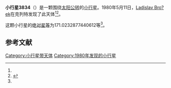 {{Infobox planet
| bgcolour = #FFFFC0
| name = 3834 Zappafrank
| symbol = 
| image = 
| caption = 
| discovery = yes
| discovery_ref = 
| discoverer = [[Ladislav_Bro?ek|Ladislav Bro?ek]]
| discovery_site = [[克列特|克列特]] 
| discovered = 1980年5月11日
| designations = yes
| mp_name = 
| named_after = 
| alt_names = 1980 JE/ 1984 GJ / 1984 HD
| mp_category = [[主带小行星|主带小行星]]
| orbit_ref = <ref name="a">[http://ssd.jpl.nasa.gov/sbdb.cgi?sstr=3834 3834 Zappafrank] {{Wayback|url=http://ssd.jpl.nasa.gov/sbdb.cgi?sstr=3834 |date=20200917203616 }}，小行星數據庫瀏覽器（JPL Small-Body Database Browser）－[[美国国家航空航天局|美国国家航空航天局]]喷气推进实验室</ref>
| epoch = 2456400.5 (2013年4月18日更新)
| aphelion = {{convert|3.045698651209156|AU|km|3|lk=out}}
| perihelion = {{convert|2.057936089577701|AU|km|3}}
| semimajor = {{convert|2.551817370393429|AU|km|3}}
| eccentricity = 0.193540998
| period = 1488.924962 [[日|日]]<br />4.08[[儒略年|儒略年]]
| avg_speed = 
| inclination = 14.06577102284079
| asc_node = 55.50146619487278
| mean_anomaly = 
| arg_peri = 171.0232877440612
| satellites = 
| physical_characteristics = yes
| dimensions = 
| mass = 
| density = 
| surface_grav = 
| escape_velocity = 
| sidereal_day = 
| axial_tilt = 
| pole_ecliptic_lat = 
| pole_ecliptic_lon = 
| albedo = 
| temperatures= 
| temp_name1 = 
| mean_temp_1 = 
| max_temp_1 = 
| temp_name2 = 
| max_temp_2 = 
| spectral_type = 
| abs_magnitude = 171.0232877440612
}}

'''小行星3834'''（{{lang-en|3834 Zappafrank}}）是一颗围绕[[太阳|太阳]][[公转|公转]]的[[小行星|小行星]]。1980年5月11日，[[Ladislav_Bro?ek|Ladislav Bro?ek]]在克列特发现了此天体<ref name="a" /><ref>{{cite news|title=小行星列表|url=http://cfa-www.harvard.edu/iau/lists/NumberedMPs.txt|accessdate=2013-07-08|newspaper=哈佛大学|archive-date=2008-05-17|archive-url=https://web.archive.org/web/20080517010638/http://cfa-www.harvard.edu/iau/lists/NumberedMPs.txt|dead-url=no}}</ref>。

这颗小行星的[[绝对星等|绝对星等]]为171.0232877440612等<ref name="a" />。

==参考文献==
{{reflist}}
{{Minor Planet Number|[[小行星3833|小行星3833]]|[[小行星3835|小行星3835]]}}

{{小天体}}

[[Category:小行星带天体|Category:小行星带天体]]
[[Category:1980年发现的小行星|Category:1980年发现的小行星]]

{{asteroid-stub}}